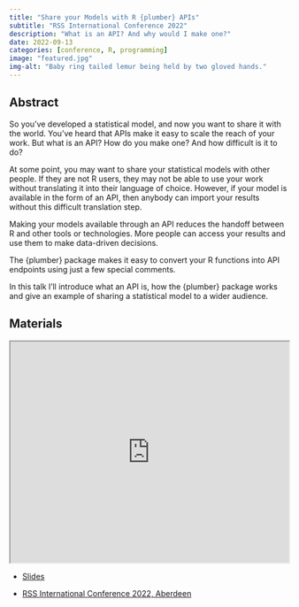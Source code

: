 ```yaml
---
title: "Share your Models with R {plumber} APIs"
subtitle: "RSS International Conference 2022"
description: "What is an API? And why would I make one?"
date: 2022-09-13
categories: [conference, R, programming]
image: "featured.jpg"
img-alt: "Baby ring tailed lemur being held by two gloved hands."
---
```


## Abstract

So you've developed a statistical model, and now you want to share it with the world. You've heard that APIs make it easy to scale the reach of your work. But what is an API? How do you make one? And how difficult is it to do?

At some point, you may want to share your statistical models with other people. If they are not R users, they may not be able to use your work without translating it into their language of choice. However, if your model is available in the form of an API, then anybody can import your results without this difficult translation step.

Making your models available through an API reduces the handoff between R and other tools or technologies. More people can access your results and use them to make data-driven decisions.

The {plumber} package makes it easy to convert your R functions into API endpoints using just a few special comments.

In this talk I'll introduce what an API is, how the {plumber} package works and give an example of sharing a statistical model to a wider audience.

## Materials

<p align="center">
<iframe src="https://statsrhian.github.io/talks/2022/2022-09-13-plumber/2022-09-13-plumber.html" width="100%" height = "400px"></iframe>
</p>

-   [Slides](https://statsrhian.github.io/talks/2022/2022-09-13-plumber/2022-09-13-plumber.html)

-   [RSS International Conference 2022, Aberdeen](https://rss.org.uk/training-events/conference2022/)
